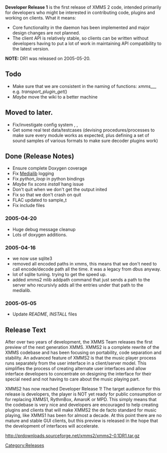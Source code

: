 {{Navbar}}

'''Developer Release 1''' is the first release of XMMS 2 code, intended primarily for developers who might be interested in contributing code, plugins and working on clients. What it means:

* Core functionality in the daemon has been implemented and major design changes are not planned.
* The client API is relatively stable, so clients can be written without developers having to put a lot of work in maintaining API compatibility to the latest version.

'''NOTE:''' DR1 was released on 2005-05-20.

== Todo ==
* Make sure that we are consistent in the naming of functions: ''xmms_<module>_<submodule>_<operation>'' e.g. ''transport_plugin_get''()
* ''Maybe'' move the wiki to a better machine

== Moved to later. ==
* Fix/investigate config system {{Bug|99}}, {{Bug|97}}, {{Bug|19}}
* Get some real test data/testcases (devising procedures/processes to make sure every module works as expected, plus defining a set of sound samples of various formats to make sure decoder plugins work)

== Done (Release Notes) ==
* Ensure complete Doxygen coverage
* Fix [[Component:Medialib | Medialib]] logging
* Fix ''python_loop'' in python bindings
* ''Maybe'' fix ''scons install'' hang issue
* Don't quit when we don't get the output inited {{Bug|157}}
* Fix so that we don't crash on quit {{Bug|158}}
* FLAC updated to sample_t
* Fix include files {{Bug|93}}


=== 2005-04-20 ===
* Huge debug message cleanup
* Lots of doxygen additions.

=== 2005-04-16 ===
* we now use sqlite3
* removed all encoded paths in xmms, this means that we don't need to call encode/decode path all the time. it was a legacy from dbus anyway.
* lot of sqlite tuning. trying to get the speed up.
* added xmms2 mlib addpath command that just sends a path to the server who recursivly adds all the entries under that path to the medialib.

=== 2005-05-05 ===
* Update ''README'', ''INSTALL'' files

== Release Text ==
After over two years of development, the XMMS Team releases the first preview of the next generation XMMS. XMMS2 is a complete rewrite of the XMMS codebase and has been focusing on portability, code separation and stability. An advanced feature of XMMS2 is that the music player process runs separately from the user interface in a client/server model. This simplifies the process of creating alternate user interfaces and allow interface developers to concentrate on designing the interface for their special need and not having to care about the music playing part.

XMMS2 has now reached Developer Release 1! The target audience for this release is developers, the player is NOT yet ready for public consumption or for replacing XMMS1, RythmBox, AmaroK or MPD. This simply means that the codebase is very nice and developers are encouraged to help creating plugins and clients that will make XMMS2 the de facto standard for music playing, like XMMS1 has been for almost a decade. At this point there are no mature and stable GUI clients, but this preview is released in the hope that the development of interfaces will accelerate. 

http://prdownloads.sourceforge.net/xmms2/xmms2-0.1DR1.tar.gz

[[Category:Releases]]